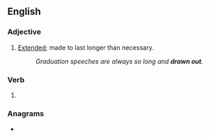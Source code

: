 {{also|drawn-out}}
==English==

===Adjective===
{{en-adj}}

# [[extended|Extended]]; made to last longer than necessary.
#: ''Graduation speeches are always so long and '''drawn out'''.''
#: {{syn|en|prolonged|protracted}}

===Verb===
{{head|en|verb form}}

# {{past participle of|en|draw out|nocat=1}}

===Anagrams===
* {{anagrams|en|a=adnortuw|outdrawn|untoward}}